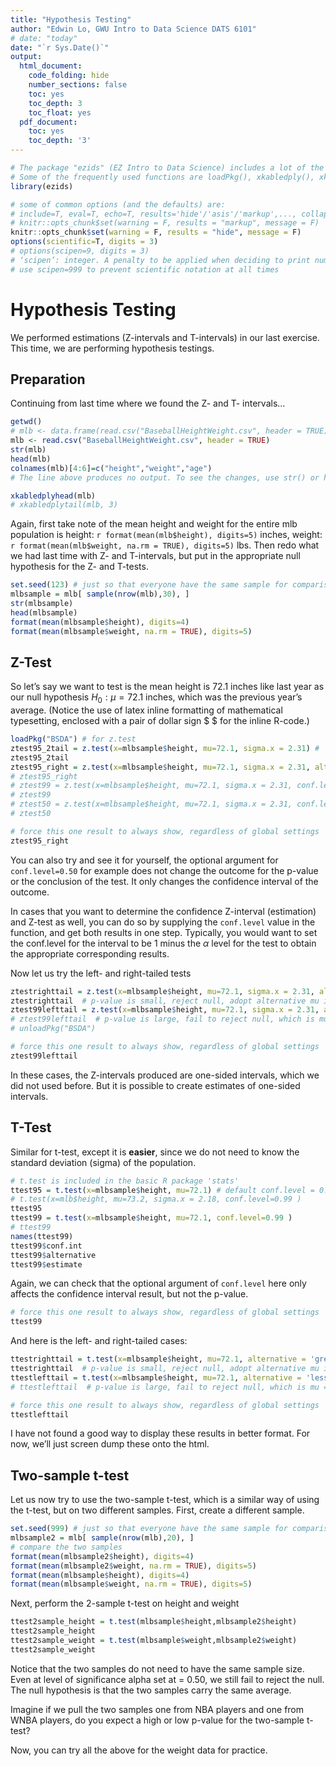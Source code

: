---
title: "Hypothesis Testing"
author: "Edwin Lo, GWU Intro to Data Science DATS 6101"
# date: "today"
date: "`r Sys.Date()`"
output:
  html_document:
    code_folding: hide
    number_sections: false
    toc: yes
    toc_depth: 3
    toc_float: yes
  pdf_document:
    toc: yes
    toc_depth: '3'
---

```{r init, include=F}
# The package "ezids" (EZ Intro to Data Science) includes a lot of the helper functions we developed for the course. 
# Some of the frequently used functions are loadPkg(), xkabledply(), xkablesummary(), uzscale(), etc.
library(ezids)
```


```{r setup, include=FALSE}
# some of common options (and the defaults) are: 
# include=T, eval=T, echo=T, results='hide'/'asis'/'markup',..., collapse=F, warning=T, message=T, error=T, cache=T, fig.width=6, fig.height=4, fig.dim=c(6,4) #inches, fig.align='left'/'center','right', 
# knitr::opts_chunk$set(warning = F, results = "markup", message = F)
knitr::opts_chunk$set(warning = F, results = "hide", message = F)
options(scientific=T, digits = 3) 
# options(scipen=9, digits = 3) 
# ‘scipen’: integer. A penalty to be applied when deciding to print numeric values in fixed or exponential notation.  Positive values bias towards fixed and negative towards scientific notation: fixed notation will be preferred unless it is more than ‘scipen’ digits wider.
# use scipen=999 to prevent scientific notation at all times
```

# Hypothesis Testing

We performed estimations (Z-intervals and T-intervals) in our last exercise. This time, we are performing hypothesis testings.    

## Preparation
Continuing from last time where we found the Z- and T- intervals... 

```{r}
getwd()
# mlb <- data.frame(read.csv("BaseballHeightWeight.csv", header = TRUE))
mlb <- read.csv("BaseballHeightWeight.csv", header = TRUE)
str(mlb)
head(mlb)
colnames(mlb)[4:6]=c("height","weight","age")
# The line above produces no output. To see the changes, use str() or head()
```

```{r results='markup'}
xkabledplyhead(mlb)
# xkabledplytail(mlb, 3)
```


Again, first take note of the mean height and weight for the entire mlb population is height: `r format(mean(mlb$height), digits=5)` inches, weight: `r format(mean(mlb$weight, na.rm = TRUE), digits=5)` lbs. 
Then redo what we had last time with Z- and T-intervals, but put in the appropriate null hypothesis for the Z- and T-tests. 

```{r}
set.seed(123) # just so that everyone have the same sample for comparison
mlbsample = mlb[ sample(nrow(mlb),30), ]
str(mlbsample)
head(mlbsample)
format(mean(mlbsample$height), digits=4)
format(mean(mlbsample$weight, na.rm = TRUE), digits=5)
```

## Z-Test

So let's say we want to test is the mean height is 72.1 inches like last year as our null hypothesis $H_0: \mu = 72.1$ inches, which was the previous year's average. (Notice the use of latex inline formatting of mathematical typesetting, enclosed with a pair of dollar sign \$ \$ for the inline R-code.)

```{r}
loadPkg("BSDA") # for z.test
ztest95_2tail = z.test(x=mlbsample$height, mu=72.1, sigma.x = 2.31) # 
ztest95_2tail
ztest95_right = z.test(x=mlbsample$height, mu=72.1, sigma.x = 2.31, alternative = "greater") #
# ztest95_right
# ztest99 = z.test(x=mlbsample$height, mu=72.1, sigma.x = 2.31, conf.level=0.99 )
# ztest99
# ztest50 = z.test(x=mlbsample$height, mu=72.1, sigma.x = 2.31, conf.level=0.50 )
# ztest50
```

```{r results='markup'}
# force this one result to always show, regardless of global settings
ztest95_right
```

You can also try and see it for yourself, the optional argument for `conf.level=0.50` for example does not change the outcome for the p-value or the conclusion of the test. It only changes the confidence interval of the outcome.

In cases that you want to determine the confidence Z-interval (estimation) and Z-test as well, you can do so by supplying the `conf.level` value in the function, and get both results in one step. Typically, you would want to set the conf.level for the interval to be 1 minus the $\alpha$ level for the test to obtain the appropriate corresponding results. 

Now let us try the left- and right-tailed tests
```{r z_test3}
ztestrighttail = z.test(x=mlbsample$height, mu=72.1, sigma.x = 2.31, alternative = 'greater' )
ztestrighttail  # p-value is small, reject null, adopt alternative mu is greater than 73.2
ztest99lefttail = z.test(x=mlbsample$height, mu=72.1, sigma.x = 2.31, alternative = 'less' )
# ztest99lefttail  # p-value is large, fail to reject null, which is mu = 73.2 (or greater.)
# unloadPkg("BSDA")
```

```{r results='markup'}
# force this one result to always show, regardless of global settings
ztest99lefttail
```

In these cases, the Z-intervals produced are one-sided intervals, which we did not used before. But it is possible to create estimates of one-sided intervals.

## T-Test
Similar for t-test, except it is **easier**, since we do not need to know the standard deviation (sigma) of 
the population. 
```{r}
# t.test is included in the basic R package 'stats'
ttest95 = t.test(x=mlbsample$height, mu=72.1) # default conf.level = 0.95
# t.test(x=mlb$height, mu=73.2, sigma.x = 2.18, conf.level=0.99 )
ttest95
ttest99 = t.test(x=mlbsample$height, mu=72.1, conf.level=0.99 )
# ttest99
names(ttest99)
ttest99$conf.int
ttest99$alternative
ttest99$estimate
```

Again, we can check that the optional argument of `conf.level` here only affects the confidence interval result, but not the p-value.

```{r results='markup'}
# force this one result to always show, regardless of global settings
ttest99
```

And here is the left- and right-tailed cases:  

```{r}
ttestrighttail = t.test(x=mlbsample$height, mu=72.1, alternative = 'greater' ) # conf.level=0.99, 
ttestrighttail  # p-value is small, reject null, adopt alternative mu is greater than 73.2
ttestlefttail = t.test(x=mlbsample$height, mu=72.1, alternative = 'less' ) # conf.level=0.99, 
# ttestlefttail  # p-value is large, fail to reject null, which is mu = 73.2 (or greater.)
```

```{r results='markup'}
# force this one result to always show, regardless of global settings
ttestlefttail
```

I have not found a good way to display these results in better format. For now, we'll just screen dump these onto the html. 

## Two-sample t-test

Let us now try to use the two-sample t-test, which is a similar way of using the t-test, but on two different samples. First, create a different sample.

```{r}
set.seed(999) # just so that everyone have the same sample for comparison
mlbsample2 = mlb[ sample(nrow(mlb),20), ]
# compare the two samples
format(mean(mlbsample2$height), digits=4)
format(mean(mlbsample2$weight, na.rm = TRUE), digits=5)
format(mean(mlbsample$height), digits=4)
format(mean(mlbsample$weight, na.rm = TRUE), digits=5)
```

Next, perform the 2-sample t-test on height and weight
```{r}
ttest2sample_height = t.test(mlbsample$height,mlbsample2$height)
ttest2sample_height
ttest2sample_weight = t.test(mlbsample$weight,mlbsample2$weight)
ttest2sample_weight
```

Notice that the two samples do not need to have the same sample size. Even at level of significance alpha set at = 0.50, we still fail to reject the null. The null hypothesis is that the two samples carry the same average.  

Imagine if we pull the two samples one from NBA players and one from WNBA players, do you expect a high or low p-value for the two-sample t-test?

Now, you can try all the above for the weight data for practice.


